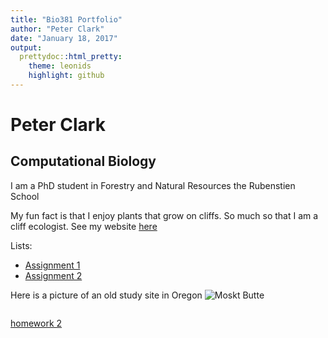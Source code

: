 ```yaml
---
title: "Bio381 Portfolio"
author: "Peter Clark"
date: "January 18, 2017"
output: 
  prettydoc::html_pretty:
    theme: leonids
    highlight: github
---
```


# Peter Clark

## Computational Biology

I am a PhD student in Forestry and Natural Resources the Rubenstien School

My fun fact is that I enjoy plants that grow on cliffs. So much so that I am a cliff ecologist. See my website [here](http://www.cliffecology.com)


Lists:

* [Assignment 1](test.html)   
* [Assignment 2](http://www.cliffecology.com)   

Here is a picture of an old study site in Oregon
![Moskt Butte](mbf.jpg)
```r

```

[homework 2](homework 02.html)